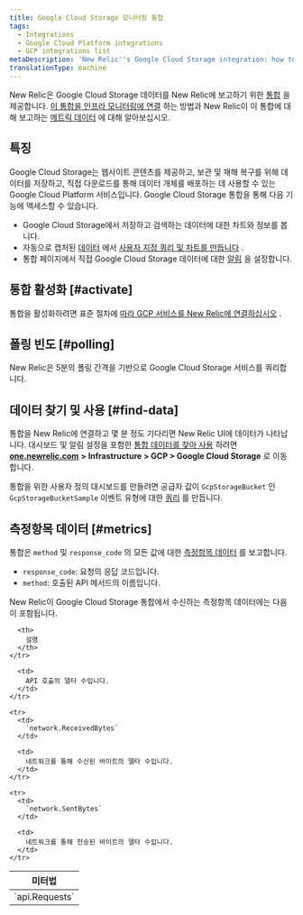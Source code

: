 ```yaml
---
title: Google Cloud Storage 모니터링 통합
tags:
  - Integrations
  - Google Cloud Platform integrations
  - GCP integrations list
metaDescription: 'New Relic''s Google Cloud Storage integration: how to activate it and what data it reports.'
translationType: machine
---
```


New Relic은 Google Cloud Storage 데이터를 New Relic에 보고하기 위한 [통합](/docs/infrastructure/integrations-getting-started/getting-started/introduction-infrastructure-integrations) 을 제공합니다. [이 통합을 인프라 모니터링에 연결](#connect) 하는 방법과 New Relic이 이 통합에 대해 보고하는 [메트릭 데이터](#metrics) 에 대해 알아보십시오.

## 특징

Google Cloud Storage는 웹사이트 콘텐츠를 제공하고, 보관 및 재해 복구를 위해 데이터를 저장하고, 직접 다운로드를 통해 데이터 개체를 배포하는 데 사용할 수 있는 Google Cloud Platform 서비스입니다. Google Cloud Storage 통합을 통해 다음 기능에 액세스할 수 있습니다.

* Google Cloud Storage에서 저장하고 검색하는 데이터에 대한 차트와 정보를 봅니다.
* 자동으로 캡처된 [데이터](#metrics) 에서 [사용자 지정 쿼리 및 차트를 만듭니다](/docs/using-new-relic/data/understand-data/query-new-relic-data) .
* 통합 페이지에서 직접 Google Cloud Storage 데이터에 대한 [알림](/docs/infrastructure/new-relic-infrastructure/infrastructure-alert-conditions/infrastructure-alerts-add-edit-or-view-host-alert-information#integration) 을 설정합니다.

## 통합 활성화 [#activate]

통합을 활성화하려면 표준 절차에 [따라 GCP 서비스를 New Relic에 연결하십시오](/docs/connect-google-cloud-platform-services-infrastructure) .

## 폴링 빈도 [#polling]

New Relic은 5분의 폴링 간격을 기반으로 Google Cloud Storage 서비스를 쿼리합니다.

## 데이터 찾기 및 사용 [#find-data]

통합을 New Relic에 연결하고 몇 분 정도 기다리면 New Relic UI에 데이터가 나타납니다. 대시보드 및 알림 설정을 포함한 [통합 데이터를 찾아 사용](/docs/telemetry-data-platform/understand-data/new-relic-data-types/) 하려면 [**one.newrelic.com**](https://one.newrelic.com) **> Infrastructure > GCP > Google Cloud Storage** 로 이동합니다.

통합을 위한 사용자 정의 대시보드를 만들려면 공급자 값이 `GcpStorageBucket` 인 `GcpStorageBucketSample` 이벤트 유형에 대한 [쿼리](/docs/integrations/new-relic-integrations/getting-started/use-integration-data-new-relic-insights) 를 만듭니다.

## 측정항목 데이터 [#metrics]

통합은 `method` 및 `response_code` 의 모든 값에 대한 [측정항목 데이터](/docs/telemetry-data-platform/understand-data/new-relic-data-types/#metrics) 를 보고합니다.

* `response_code`: 요청의 응답 코드입니다.
* `method`: 호출된 API 메서드의 이름입니다.

New Relic이 Google Cloud Storage 통합에서 수신하는 측정항목 데이터에는 다음이 포함됩니다.

<table>
  <thead>
    <tr>
      <th style={{ width: "250px" }}>
        미터법
      </th>

      <th>
        설명
      </th>
    </tr>
  </thead>

  <tbody>
    <tr>
      <td>
        `api.Requests`
      </td>

      <td>
        API 호출의 델타 수입니다.
      </td>
    </tr>

    <tr>
      <td>
        `network.ReceivedBytes`
      </td>

      <td>
        네트워크를 통해 수신된 바이트의 델타 수입니다.
      </td>
    </tr>

    <tr>
      <td>
        `network.SentBytes`
      </td>

      <td>
        네트워크를 통해 전송된 바이트의 델타 수입니다.
      </td>
    </tr>
  </tbody>
</table>